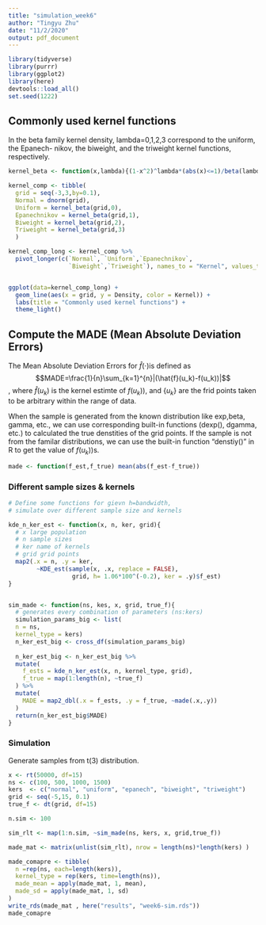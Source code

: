 ```yaml
---
title: "simulation_week6"
author: "Tingyu Zhu"
date: "11/2/2020"
output: pdf_document
---
```

```r
library(tidyverse)
library(purrr)
library(ggplot2)
library(here)
devtools::load_all()
set.seed(1222)
```

## Commonly used kernel functions

In the beta family kernel density, lambda=0,1,2,3 correspond to the uniform, the Epanech- nikov, the biweight, and the triweight kernel functions, respectively.  
```r
kernel_beta <- function(x,lambda){(1-x^2)^lambda*(abs(x)<=1)/beta(lambda+1,0.5)}

kernel_comp <- tibble(
  grid = seq(-3,3,by=0.1),
  Normal = dnorm(grid),
  Uniform = kernel_beta(grid,0),
  Epanechnikov = kernel_beta(grid,1),
  Biweight = kernel_beta(grid,2),
  Triweight = kernel_beta(grid,3)
  )

kernel_comp_long <- kernel_comp %>% 
  pivot_longer(c(`Normal`, `Uniform`,`Epanechnikov`,
                 `Biweight`,`Triweight`), names_to = "Kernel", values_to = "Density")


ggplot(data=kernel_comp_long) + 
  geom_line(aes(x = grid, y = Density, color = Kernel)) +
  labs(title = "Commonly used kernel functions") +
  theme_light() 
```


## Compute the MADE (Mean Absolute Deviation Errors)

The Mean Absolute Deviation Errors for $\hat{f}(\cdot)$is defined as $$MADE=\frac{1}{n}\sum_{k=1}^{n}|(\hat{f}(u_k)-f(u_k))|$$,
where $\hat{f}(u_k)$ is the kernel estimte of $f(u_k))$, and {$u_k$} are the frid points taken to be arbitrary within the range of data.

When the sample is generated from the known distribution like exp,beta, gamma, etc., we can use corresponding built-in functions (dexp(), dgamma, etc.) to calculated the true denstities of the grid points. If the sample is not from the familar distributions, we can use the built-in function "denstiy()" in R to get the value of $f(u_k))$s.

```r
made <- function(f_est,f_true) mean(abs(f_est-f_true)) 
```

### Different sample sizes & kernels


```r
# Define some functions for gievn h=bandwidth, 
# simulate over different sample size and kernels

kde_n_ker_est <- function(x, n, ker, grid){
  # x large population
  # n sample sizes
  # ker name of kernels
  # grid grid points
  map2(.x = n, .y = ker, 
        ~KDE_est(sample(x, .x, replace = FALSE), 
                  grid, h= 1.06*100^(-0.2), ker = .y)$f_est)
}


sim_made <- function(ns, kes, x, grid, true_f){
  # generates every combination of parameters (ns:kers)
  simulation_params_big <- list(
  n = ns,
  kernel_type = kers)
  n_ker_est_big <- cross_df(simulation_params_big)
  
  n_ker_est_big <- n_ker_est_big %>% 
  mutate(
    f_ests = kde_n_ker_est(x, n, kernel_type, grid),
    f_true = map(1:length(n), ~true_f)
  ) %>% 
  mutate(
    MADE = map2_dbl(.x = f_ests, .y = f_true, ~made(.x,.y))
  )
  return(n_ker_est_big$MADE)
}


```

### Simulation
Generate samples from t(3) distribution. 
```r
x <- rt(50000, df=15)
ns <- c(100, 500, 1000, 1500)
kers  <- c("normal", "uniform", "epanech", "biweight", "triweight")
grid <- seq(-5,15, 0.1)
true_f <- dt(grid, df=15)

n.sim <- 100

sim_rlt <- map(1:n.sim, ~sim_made(ns, kers, x, grid,true_f))

made_mat <- matrix(unlist(sim_rlt), nrow = length(ns)*length(kers) )

made_comapre <- tibble(
  n =rep(ns, each=length(kers)),
  kernel_type = rep(kers, time=length(ns)),
  made_mean = apply(made_mat, 1, mean),
  made_sd = apply(made_mat, 1, sd)
)
write_rds(made_mat , here("results", "week6-sim.rds"))
made_comapre 
```

